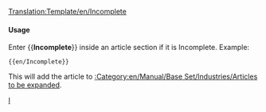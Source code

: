 <noinclude>[[Translation:Template/en/Incomplete]]</noinclude><noinclude></noinclude>{{en/Ambox| type  = content
| image = en/Archive/Lists/UnderConstructionOrange.png
| text  = <strong>Incomplete</strong><br>Please note that the information on this page is not yet complete, as it is still under construction.
}}<includeonly>{{{1|[[Category:en/Manual/Base Set/Industries/Articles to be expanded]]}}}</includeonly><noinclude>

====Usage====
Enter <nowiki>{{</nowiki>'''Incomplete'''<nowiki>}}</nowiki> inside an article section if it is Incomplete. Example:
<pre>{{en/Incomplete}}</pre>
This will add the article to [[:Category:en/Manual/Base Set/Industries/Articles to be expanded]].

[[Category:en/Manual/Base Set/Message boxes|I]]</noinclude>
